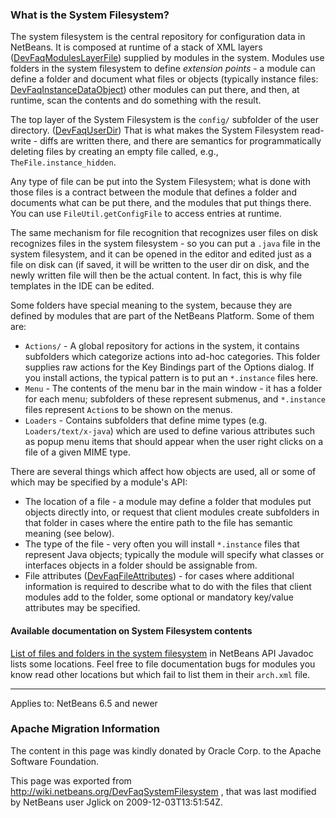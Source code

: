 <!--

    Licensed to the Apache Software Foundation (ASF) under one
    or more contributor license agreements.  See the NOTICE file
    distributed with this work for additional information
    regarding copyright ownership.  The ASF licenses this file
    to you under the Apache License, Version 2.0 (the
    "License"); you may not use this file except in compliance
    with the License.  You may obtain a copy of the License at

      http://www.apache.org/licenses/LICENSE-2.0

    Unless required by applicable law or agreed to in writing,
    software distributed under the License is distributed on an
    "AS IS" BASIS, WITHOUT WARRANTIES OR CONDITIONS OF ANY
    KIND, either express or implied.  See the License for the
    specific language governing permissions and limitations
    under the License.

-->

===What is the System Filesystem?===

The system filesystem is the central repository for configuration data in NetBeans.
It is composed at runtime of a stack of XML layers ([[DevFaqModulesLayerFile]])
supplied by modules in the system.
Modules use folders in the system filesystem to define ''extension points'' -
a module can define a folder and document what files or objects
(typically instance files: [[DevFaqInstanceDataObject]])
other modules can put there, and then, at runtime, scan the
contents and do something with the result.

The top layer of the System Filesystem is the <tt>config/</tt> subfolder of the user directory.
([[DevFaqUserDir]])
That is what makes the System Filesystem read-write -
diffs are written there,
and there are semantics for programmatically deleting files
by creating an empty file called, e.g., <tt>TheFile.instance_hidden</tt>.

Any type of file can be put into the System Filesystem;
what is done with those files is a contract between the module that defines a folder
and documents what can be put there, and the modules that put things there.
You can use <tt>FileUtil.getConfigFile</tt> to access entries at runtime.

The same mechanism for file recognition that recognizes user files on disk
recognizes files in the system filesystem -
so you can put a <tt>.java</tt> file in the system filesystem,
and it can be opened in the editor and edited just as a file on disk can
(if saved, it will be written to the user dir on disk,
and the newly written file will then be the actual content.
In fact, this is why file templates in the IDE can be edited.

Some folders have special meaning to the system,
because they are defined by modules that are part of the NetBeans Platform.
Some of them are:
* <tt>Actions/</tt> - A global repository for actions in the system, it contains subfolders which categorize actions into ad-hoc categories.  This folder supplies raw actions for the Key Bindings part of the Options dialog. If you install actions, the typical pattern is to put an <tt>*.instance</tt> files here.
* <tt>Menu</tt> - The contents of the menu bar in the main window - it has a folder for each menu;  subfolders of these represent submenus, and <tt>*.instance</tt> files represent <tt>Action</tt>s to be shown on the menus.
* <tt>Loaders</tt> - Contains subfolders that define mime types (e.g. <tt>Loaders/text/x-java</tt>) which are used to define various attributes such as popup menu items that should appear when the user right clicks on a file of a given MIME type.

There are several things which affect how objects are used, all or some of which may be specified by a module's API:
* The location of a file - a module may define a folder that modules put objects directly into, or request that client modules create subfolders in that folder in cases where the entire path to the file has semantic meaning (see below).
* The type of the file - very often you will install <tt>*.instance</tt> files that represent Java objects; typically the module will specify what classes or interfaces objects in a folder should be assignable from.
* File attributes ([[DevFaqFileAttributes]]) - for cases where additional information is required to describe what to do with the files that client modules add to the folder, some optional or mandatory key/value attributes may be specified.

====Available documentation on System Filesystem contents====

[http://bits.netbeans.org/dev/javadoc/layers.html List of files and folders in the system filesystem]
in NetBeans API Javadoc lists some locations.
Feel free to file documentation bugs for modules you know read other locations
but which fail to list them in their <tt>arch.xml</tt> file.

----
Applies to: NetBeans 6.5 and newer

===Apache Migration Information===

The content in this page was kindly donated by Oracle Corp. to the
Apache Software Foundation.

This page was exported from http://wiki.netbeans.org/DevFaqSystemFilesystem , 
that was last modified by NetBeans user Jglick 
on 2009-12-03T13:51:54Z.

